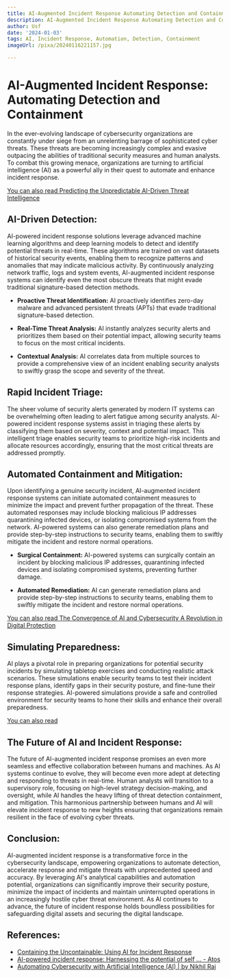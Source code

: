 ```yaml
---
title: AI-Augmented Incident Response Automating Detection and Containment
description: AI-Augmented Incident Response Automating Detection and Containment
author: Usf
date: '2024-01-03'
tags: AI, Incident Response, Automation, Detection, Containment
imageUrl: /pixa/20240116221157.jpg

---
```

# AI-Augmented Incident Response: Automating Detection and Containment

In the ever-evolving landscape of cybersecurity  organizations  are  constantly under siege from an unrelenting barrage of sophisticated cyber threats. These threats are becoming increasingly complex and evasive outpacing  the abilities of traditional  security measures and human analysts. To combat this growing menace, organizations  are turning  to artificial intelligence (AI) as a powerful ally in  their quest to  automate and  enhance incident response.

[You can also read Predicting the Unpredictable AI-Driven  Threat Intelligence](Predicting%20the%20Unpredictable%20AI-Driven%20Threat%20Intelligence)


## AI-Driven Detection:

AI-powered incident response solutions leverage advanced machine learning algorithms and deep learning models to detect and identify  potential threats in real-time. These algorithms are trained on vast datasets of  historical security events, enabling them to recognize patterns  and anomalies that may indicate malicious activity. By  continuously analyzing  network traffic, logs  and system events, AI-augmented incident response systems can identify even the most  obscure  threats that might evade  traditional signature-based detection methods.

- **Proactive Threat Identification:** AI proactively identifies zero-day malware and advanced persistent threats (APTs) that evade traditional signature-based detection.

- **Real-Time Threat Analysis:** AI  instantly analyzes security alerts and prioritizes them based on their potential impact, allowing  security teams to focus on the most  critical incidents.

- **Contextual Analysis:** AI correlates data from multiple sources  to provide a comprehensive view of an incident enabling security  analysts  to swiftly grasp the scope and severity of the threat.

## Rapid Incident Triage:

The sheer  volume of security alerts generated by modern IT  systems can be overwhelming often leading to alert fatigue among security analysts. AI-powered incident response systems  assist in triaging these alerts  by classifying them based on severity, context and potential impact. This intelligent triage enables  security teams to prioritize high-risk incidents and allocate  resources accordingly, ensuring that the most critical threats are addressed promptly.

## Automated Containment and Mitigation:

Upon identifying a genuine security incident, AI-augmented  incident response systems can initiate automated containment  measures to minimize the impact and prevent further  propagation  of the threat. These automated responses may include blocking malicious IP addresses quarantining infected devices, or isolating compromised systems from the network. AI-powered systems can also generate remediation plans and provide step-by-step instructions  to security  teams, enabling them to swiftly mitigate the incident and restore normal operations.

- **Surgical Containment:** AI-powered systems can surgically contain an incident  by blocking malicious IP addresses, quarantining infected devices and isolating compromised systems,  preventing further damage.

- **Automated Remediation:** AI can generate remediation plans and provide step-by-step instructions to security teams,  enabling them to swiftly mitigate the incident and restore normal operations.

[You can also read The Convergence of AI and Cybersecurity A  Revolution in Digital  Protection](The%20Convergence%20of%20AI%20and%20Cybersecurity%20A%20Revolution%20in%20Digital%20Protection)


## Simulating Preparedness:

AI plays a pivotal role in preparing organizations for potential security incidents by simulating tabletop  exercises and conducting realistic attack scenarios. These simulations enable security teams to test their incident response plans, identify gaps in their security posture, and fine-tune their response strategies. AI-powered simulations provide a safe and controlled environment for security teams to hone their skills and enhance their overall preparedness.

[You can also read ]()


## The Future of AI and Incident Response:

The future of AI-augmented  incident response promises an even more seamless and effective collaboration between humans and machines. As AI systems continue to evolve, they will become even more adept  at detecting and  responding to threats  in  real-time. Human  analysts will transition to a  supervisory role, focusing on  high-level  strategy decision-making, and  oversight,  while AI  handles the heavy lifting of threat detection containment, and mitigation. This harmonious partnership between humans and AI will elevate incident response to new heights ensuring that organizations remain  resilient in the face of evolving cyber threats.

## Conclusion:

AI-augmented incident response is  a transformative  force in the cybersecurity landscape, empowering organizations to automate  detection, accelerate response and mitigate threats with unprecedented speed and accuracy. By leveraging  AI's analytical capabilities and automation potential, organizations can  significantly improve their security posture,  minimize the impact of incidents and maintain uninterrupted  operations in an increasingly hostile cyber threat environment. As AI continues to advance, the future of incident response  holds boundless possibilities for safeguarding digital assets and securing the  digital landscape.

## References:
- [Containing the Uncontainable: Using AI for Incident Response](https://www.linkedin.com/pulse/containing-uncontainable-using-ai-incident-response-bise-)
- [AI-powered incident response: Harnessing the potential of self ... - Atos](https://atos.net/en/lp/detect-early-respond-swiftly/ai-powered-incident-response-harnessing-the-potential-of-self-healing-endpoints)
- [Automating Cybersecurity with Artificial Intelligence (AI) | by Nikhil Rai](https://medium.com/@rainikhil5678/automating-cybersecurity-with-artificial-intelligence-6c181b05bc6b)
